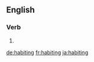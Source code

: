 ==English==

===Verb===
{{head|en|present participle}}

# {{present participle of|habit|lang=en|nocat=1}}

[[de:habiting]]
[[fr:habiting]]
[[ja:habiting]]